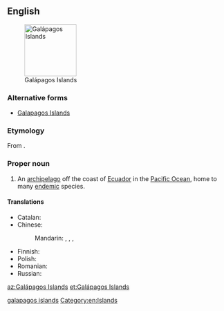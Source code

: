 ==English==
{{wikipedia}}
[[File:Galapagos Island Names.svg|thumb|right|120px|Galápagos Islands]]

===Alternative forms===
* [[Galapagos Islands]]

===Etymology===
From {{etyl|es|en}} {{term|galápago|lang=es}}.

===Proper noun===
{{en-proper noun|head=[[Galápagos]] [[Islands]]}}

# An [[archipelago]] off the coast of [[Ecuador]] in the [[Pacific Ocean]], home to many [[endemic]] species.

====Translations====
{{trans-top|the archipelago}}
* Catalan: {{t|ca|illes Galápagos|f}}
* Chinese:
*: Mandarin: {{t+|cmn|加拉帕戈斯群島|sc=Hani}}, {{t|cmn|加拉帕戈斯群岛|tr=Jiālāpàgēsī Qúndǎo|sc=Hani}}, {{t|cmn|科隆群島|sc=Hani}}, {{t|cmn|科隆群岛|tr=Kēlóng Qúndǎo|sc=Hani}}
{{trans-mid}}
* Finnish: {{t|fi|Galápagossaaret}}
* Polish: {{t+|pl|Galapagos}}
* Romanian: {{t|ro|Insulele Galapagos}}
* Russian: {{t+|ru|Галапаго́сские острова́|m-p}}
{{trans-bottom}}

[[Category:English terms spelled with Á|galapagos islands]]
[[Category:en:Islands]]

[[az:Galápagos Islands]]
[[et:Galápagos Islands]]